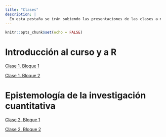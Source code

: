 ```yaml
---
title: "Clases"
description: |
  En esta pestaña se irán subiendo las presentaciones de las clases a medida que se vayan ejecutando. 
---
```


```r
knitr::opts_chunk$set(echo = FALSE)
```

# Introducción al curso y a R

[Clase 1. Bloque 1](https://mc1ush2021.netlify.app/clases/clase1/clase1.html)

[Clase 1. Bloque 2](https://mc1ush2021.netlify.app/clases/clase1/clase1.html)


# Epistemología de la investigación cuantitativa 

[Clase 2. Bloque 1](https://mc1ush2021.netlify.app/clases/clase1/clase1.html)

[Clase 2. Bloque 2](https://mc1ush2021.netlify.app/clases/clase1/clase1.html)